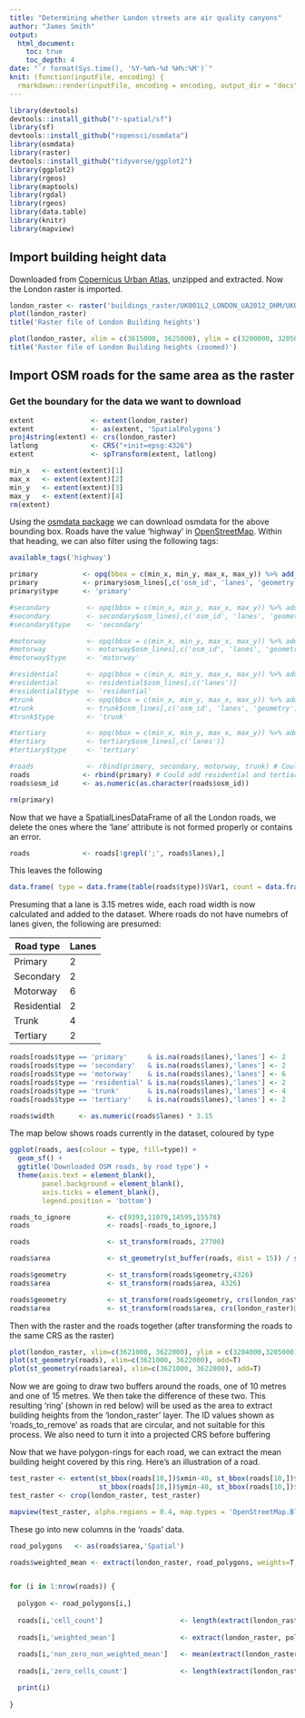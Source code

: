 ```yaml
---
title: "Determining whether London streets are air quality canyons"
author: "James Smith"
output:
  html_document:
    toc: true
    toc_depth: 4
date: "`r format(Sys.time(), '%Y-%m%-%d %H%:%M')`"
knit: (function(inputFile, encoding) {
  rmarkdown::render(inputFile, encoding = encoding, output_dir = "docs", output_file ="index.html") })
---
```


```r
library(devtools)
devtools::install_github("r-spatial/sf")
library(sf)
devtools::install_github("ropensci/osmdata")
library(osmdata)
library(raster)
devtools::install_github("tidyverse/ggplot2")
library(ggplot2)
library(rgeos)
library(maptools)
library(rgdal)
library(rgeos)
library(data.table)
library(knitr)
library(mapview)
```


## Import building height data
Downloaded from [Copernicus Urban Atlas](https://land.copernicus.eu/local/urban-atlas/building-height-2012?tab=mapview), unzipped and extracted. Now the London raster is imported.

```r

london_raster <- raster('buildings_raster/UK001L2_LONDON_UA2012_DHM/UK001L2_LONDON_UA2012_DHM.tif')
plot(london_raster)
title('Raster file of London Building heights')

plot(london_raster, xlim = c(3615000, 3625000), ylim = c(3200000, 3205000))
title('Raster file of London Building heights (zoomed)')

```

## Import OSM roads for the same area as the raster

### Get the boundary for the data we want to download
```r

extent              <- extent(london_raster)
extent              <- as(extent, 'SpatialPolygons')
proj4string(extent) <- crs(london_raster)
latlong             <- CRS("+init=epsg:4326")
extent              <- spTransform(extent, latlong)

min_x   <- extent(extent)[1]
max_x   <- extent(extent)[2]
min_y   <- extent(extent)[3]
max_y   <- extent(extent)[4]
rm(extent)
```

Using the [osmdata package](https://cran.r-project.org/web/packages/osmdata/osmdata.pdf) we can download osmdata for the above bounding box. Roads have the value 'highway' in [OpenStreetMap](https://en.wikipedia.org/wiki/OpenStreetMap). Within that heading, we can also filter using the following tags:

```r
available_tags('highway')
```

```r
primary           <- opq(bbox = c(min_x, min_y, max_x, max_y)) %>% add_osm_feature(key = 'highway', value='primary') %>% osmdata_sf()
primary           <- primary$osm_lines[,c('osm_id', 'lanes', 'geometry')]
primary$type      <- 'primary'

#secondary         <- opq(bbox = c(min_x, min_y, max_x, max_y)) %>% add_osm_feature(key = 'highway', value='secondary') %>% osmdata_sf()
#secondary         <- secondary$osm_lines[,c('osm_id', 'lanes', 'geometry')]
#secondary$type    <- 'secondary'

#motorway          <- opq(bbox = c(min_x, min_y, max_x, max_y)) %>% add_osm_feature(key = 'highway', value='motorway') %>% osmdata_sf()
#motorway          <- motorway$osm_lines[,c('osm_id', 'lanes', 'geometry')]
#motorway$type     <- 'motorway'

#residential       <- opq(bbox = c(min_x, min_y, max_x, max_y)) %>% add_osm_feature(key = 'highway', value='residential') %>% osmdata_sp()
#residential       <- residential$osm_lines[,c('lanes')]
#residential$type  <- 'residential'
#trunk             <- opq(bbox = c(min_x, min_y, max_x, max_y)) %>% add_osm_feature(key = 'highway', value='trunk') %>% osmdata_sf()
#trunk             <- trunk$osm_lines[,c('osm_id', 'lanes', 'geometry')]
#trunk$type        <- 'trunk'

#tertiary          <- opq(bbox = c(min_x, min_y, max_x, max_y)) %>% add_osm_feature(key = 'highway', value='tertiary') %>% osmdata_sp()
#tertiary          <- tertiary$osm_lines[,c('lanes')]
#tertiary$type     <- 'tertiary'

#roads             <- rbind(primary, secondary, motorway, trunk) # Could add residential and tertiary here
roads             <- rbind(primary) # Could add residential and tertiary here
roads$osm_id      <- as.numeric(as.character(roads$osm_id))

rm(primary)
```

Now that we have a SpatialLinesDataFrame of all the London roads, we delete the ones where the 'lane' attribute is not formed properly or contains an error.

```r
roads             <- roads[!grepl(';', roads$lanes),]

```

This leaves the following

```r
data.frame( type = data.frame(table(roads$type))$Var1, count = data.frame(table(roads$type))$Freq)

```

Presuming that a lane is 3.15 metres wide, each road width is now calculated and added to the dataset. Where roads do not have numebrs of lanes given, the following are presumed:

| Road type   | Lanes |
|-------------|-------|
| Primary     |   2   |
| Secondary   |   2   |
| Motorway    |   6   |
| Residential |   2   |
| Trunk       |   4   |
| Tertiary    |   2   |


```r

roads[roads$type == 'primary'     & is.na(roads$lanes),'lanes'] <- 2
roads[roads$type == 'secondary'   & is.na(roads$lanes),'lanes'] <- 2
roads[roads$type == 'motorway'    & is.na(roads$lanes),'lanes'] <- 6
roads[roads$type == 'residential' & is.na(roads$lanes),'lanes'] <- 2
roads[roads$type == 'trunk'       & is.na(roads$lanes),'lanes'] <- 4
roads[roads$type == 'tertiary'    & is.na(roads$lanes),'lanes'] <- 2

roads$width      <- as.numeric(roads$lanes) * 3.15

```

The map below shows roads currently in the dataset, coloured by type

```r
ggplot(roads, aes(colour = type, fill=type)) + 
  geom_sf() +
  ggtitle('Downloaded OSM roads, by road type') +
  theme(axis.text = element_blank(),
        panel.background = element_blank(),
        axis.ticks = element_blank(),
        legend.position = 'bottom')
```

```r
roads_to_ignore         <- c(9393,11079,14595,15578)
roads                   <- roads[-roads_to_ignore,]

roads                   <- st_transform(roads, 27700)

roads$area              <- st_geometry(st_buffer(roads, dist = 15)) / st_geometry(st_buffer(roads, dist = 10))

roads$geometry          <- st_transform(roads$geometry,4326)
roads$area              <- st_transform(roads$area, 4326)

roads$geometry          <- st_transform(roads$geometry, crs(london_raster)@projargs)
roads$area              <- st_transform(roads$area, crs(london_raster)@projargs)

```

Then with the raster and the roads together (after transforming the roads to the same CRS as the raster)

```r
plot(london_raster, xlim=c(3621000, 3622000), ylim = c(3204000,3205000))
plot(st_geometry(roads), xlim=c(3621000, 3622000), add=T)
plot(st_geometry(roads$area), xlim=c(3621000, 3622000), add=T)

```

Now we are going to draw two buffers around the roads, one of 10 metres and one of 15 metres. We then take the difference of these two. This resulting 'ring' (shown in red below) will be used as the area to extract building heights from the 'london_raster' layer. The ID values shown as 'roads_to_remove' as roads that are circular, and not suitable for this process. We also need to turn it into a projected CRS before buffering

Now that we have polygon-rings for each road, we can extract the mean building height covered by this ring. Here's an illustration of a road.

```r
test_raster <- extent(st_bbox(roads[10,])$xmin-40, st_bbox(roads[10,])$xmax+40, 
                      st_bbox(roads[10,])$ymin-40, st_bbox(roads[10,])$ymax+40)
test_raster <- crop(london_raster, test_raster)

mapview(test_raster, alpha.regions = 0.4, map.types = 'OpenStreetMap.BlackAndWhite') %>% addFeatures(st_transform(roads[10,]$area,4326))
```

These go into new columns in the 'roads' data.

```r
road_polygons   <- as(roads$area,'Spatial')

roads$weighted_mean <- extract(london_raster, road_polygons, weights=T, na.rm=F, fun=mean)


for (i in 1:nrow(roads)) {
  
  polygon <- road_polygons[i,]
  
  roads[i,'cell_count']                   <- length(extract(london_raster, polygon, weights=T, na.rm=F)[[1]][,1])
  
  roads[i,'weighted_mean']                <- extract(london_raster, polygon, weights=T, na.rm=F, fun=mean)[1]
  
  roads[i,'non_zero_non_weighted_mean']   <- mean(extract(london_raster, polygon, weights=T, na.rm=F)[[1]][extract(london_raster, polygon, weights=T, na.rm=F)[[1]][,1] != 0,1])
  
  roads[i,'zero_cells_count']             <- length(extract(london_raster, polygon, weights=T, na.rm=F)[[1]][extract(london_raster, polygon, weights=T, na.rm=F)[[1]][,1] == 0,1])

  print(i)
  
}

```
